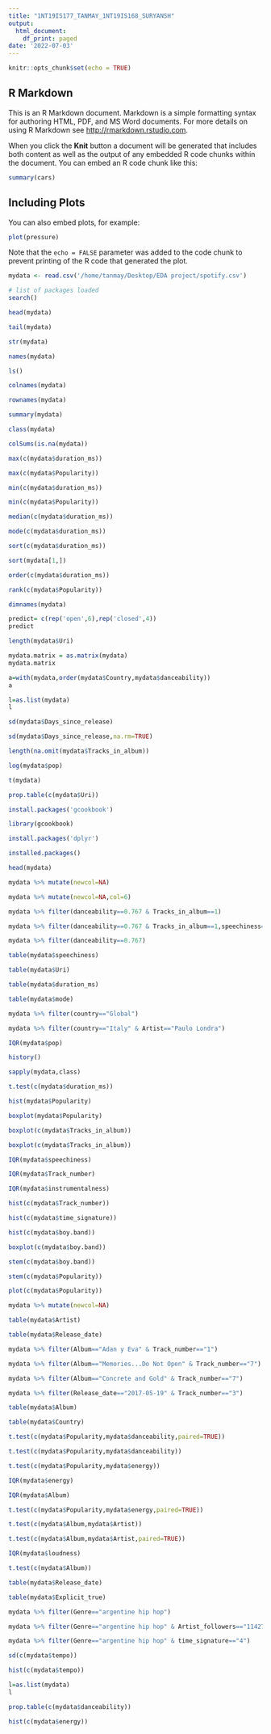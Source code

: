 ```yaml
---
title: "1NT19IS177_TANMAY_1NT19IS168_SURYANSH"
output:
  html_document:
    df_print: paged
date: '2022-07-03'
---
```


```r
knitr::opts_chunk$set(echo = TRUE)
```

## R Markdown

This is an R Markdown document. Markdown is a simple formatting syntax for authoring HTML, PDF, and MS Word documents. For more details on using R Markdown see <http://rmarkdown.rstudio.com>.

When you click the **Knit** button a document will be generated that includes both content as well as the output of any embedded R code chunks within the document. You can embed an R code chunk like this:

```r
summary(cars)
```

## Including Plots

You can also embed plots, for example:

```r
plot(pressure)
```

Note that the `echo = FALSE` parameter was added to the code chunk to prevent printing of the R code that generated the plot.


```r
mydata <- read.csv('/home/tanmay/Desktop/EDA project/spotify.csv')
```


```r
# list of packages loaded
search()
```


```r
head(mydata)
```


```r
tail(mydata)
```

```r
str(mydata)
```
```r
names(mydata)
```

```r
ls()
```

```r
colnames(mydata)
```

```r
rownames(mydata)
```
```r
summary(mydata)
```
```r
class(mydata)
```

```r
colSums(is.na(mydata))
```
```r
max(c(mydata$duration_ms))
```

```r
max(c(mydata$Popularity))
```

```r
min(c(mydata$duration_ms))
```

```r
min(c(mydata$Popularity))
```

```r
median(c(mydata$duration_ms))
```

```r
mode(c(mydata$duration_ms))
```

```r
sort(c(mydata$duration_ms))
```
```r
sort(mydata[1,])
```

```r
order(c(mydata$duration_ms))
```
```r
rank(c(mydata$Popularity))
```

```r
dimnames(mydata)
```

```r
predict= c(rep('open',6),rep('closed',4))
predict
```

```r
length(mydata$Uri)
```

```r
mydata.matrix = as.matrix(mydata)
mydata.matrix
```

```r
a=with(mydata,order(mydata$Country,mydata$danceability))
a
```

```r
l=as.list(mydata)
l
```
```r
sd(mydata$Days_since_release)
```

```r
sd(mydata$Days_since_release,na.rm=TRUE)
```

```r
length(na.omit(mydata$Tracks_in_album))
```

```r
log(mydata$pop)
```

```r
t(mydata)
```




```r
prop.table(c(mydata$Uri))
```



```r
install.packages('gcookbook')
```

```r
library(gcookbook)
```

```r
install.packages('dplyr')
```
```r
installed.packages()
```
```r
head(mydata)
```

```r
mydata %>% mutate(newcol=NA)
```
```r
mydata %>% mutate(newcol=NA,col=6)
```

```r
mydata %>% filter(danceability==0.767 & Tracks_in_album==1)
```
```r
mydata %>% filter(danceability==0.767 & Tracks_in_album==1,speechiness==0.336)
```
```r
mydata %>% filter(danceability==0.767)
```
```r
table(mydata$speechiness)
```


```r
table(mydata$Uri)
```


```r
table(mydata$duration_ms)
```
```r
table(mydata$mode)
```

```r
mydata %>% filter(country=="Global")
```

```r
mydata %>% filter(country=="Italy" & Artist=="Paulo Londra")
```
```r
IQR(mydata$pop)
```

```r
history()
```


```r
sapply(mydata,class)
```
```r
t.test(c(mydata$duration_ms))
```
```r
hist(mydata$Popularity)
```

```r
boxplot(mydata$Popularity)
```
```r
boxplot(c(mydata$Tracks_in_album))
```
```r
boxplot(c(mydata$Tracks_in_album))
```

```r
IQR(mydata$speechiness)
```


```r
IQR(mydata$Track_number)
```


```r
IQR(mydata$instrumentalness)
```

```r
hist(c(mydata$Track_number))
```
```r
hist(c(mydata$time_signature))
```

```r
hist(c(mydata$boy.band))
```

```r
boxplot(c(mydata$boy.band))
```
```r
stem(c(mydata$boy.band))
```

```r
stem(c(mydata$Popularity))
```

```r
plot(c(mydata$Popularity))
```
```r
mydata %>% mutate(newcol=NA)
```
```r
table(mydata$Artist)
```
```r
table(mydata$Release_date)
```

```r
mydata %>% filter(Album=="Adan y Eva" & Track_number=="1")
```
```r
mydata %>% filter(Album=="Memories...Do Not Open" & Track_number=="7")
```

```r
mydata %>% filter(Album=="Concrete and Gold" & Track_number=="7")
```
```r
mydata %>% filter(Release_date=="2017-05-19" & Track_number=="3")
```

```r
table(mydata$Album)
```
```r
table(mydata$Country)
```

```r
t.test(c(mydata$Popularity,mydata$danceability,paired=TRUE))
```


```r
t.test(c(mydata$Popularity,mydata$danceability))
```


```r
t.test(c(mydata$Popularity,mydata$energy))
```

```r
IQR(mydata$energy)
```

```r
IQR(mydata$Album)
```

```r
t.test(c(mydata$Popularity,mydata$energy,paired=TRUE))
```

```r
t.test(c(mydata$Album,mydata$Artist))
```

```r
t.test(c(mydata$Album,mydata$Artist,paired=TRUE))
```

```r
IQR(mydata$loudness)
```

```r
t.test(c(mydata$Album))
```

```r
table(mydata$Release_date)
```

```r
table(mydata$Explicit_true)
```

```r
mydata %>% filter(Genre=="argentine hip hop")
```

```r
mydata %>% filter(Genre=="argentine hip hop" & Artist_followers=="11427104.0")
```

```r
mydata %>% filter(Genre=="argentine hip hop" & time_signature=="4")

```

```r
sd(c(mydata$tempo))
```

```r
hist(c(mydata$tempo))
```
```r
l=as.list(mydata)
l
```
```r
prop.table(c(mydata$danceability))
```
```r
hist(c(mydata$energy))
```

